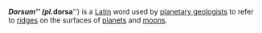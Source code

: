 '''''Dorsum''''' (pl. '''''dorsa''''') is a [[Latin language|Latin]] word used by [[planetary geology|planetary geologists]] to refer to [[ridge]]s on the surfaces of [[planet]]s and [[natural satellite|moon]]s.

{{astro-stub}}